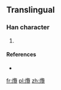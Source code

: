 ==Translingual==

===Han character===
{{Han char|rn=86|rad=火|as=21|sn=25|four=98816|canj=FSWU}}

# {{defn|Han|sort=火21}}

====References====
* {{Han ref|kx=0688.151|hdz=32250.161|uh=7226|ud=29222|bh=F8F6|bd=63734}}

[[fr:爦]]
[[pl:爦]]
[[zh:爦]]